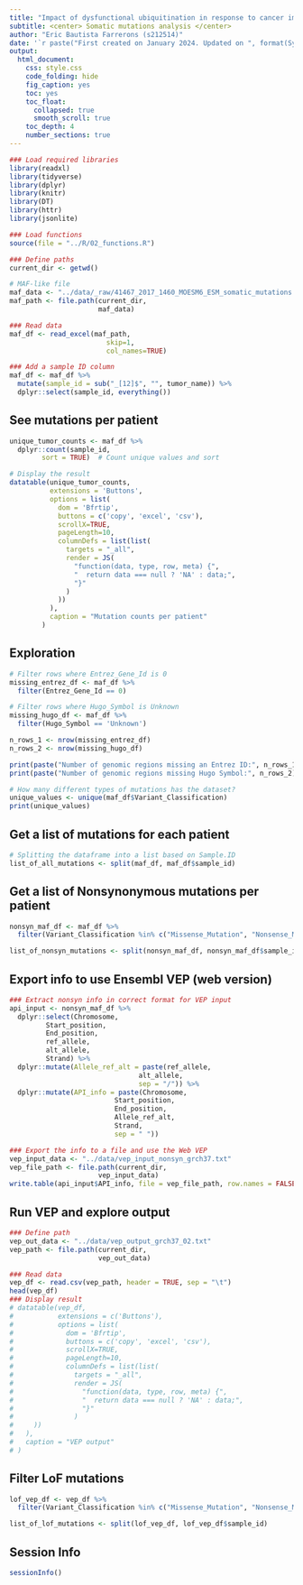 ```yaml
---
title: "Impact of dysfunctional ubiquitination in response to cancer immunotherapy"
subtitle: <center> Somatic mutations analysis </center>
author: "Eric Bautista Farrerons (s212514)"
date: '`r paste("First created on January 2024. Updated on ", format(Sys.Date(), "%d %B %Y"))`'
output:
  html_document:
    css: style.css
    code_folding: hide
    fig_caption: yes
    toc: yes
    toc_float:
      collapsed: true
      smooth_scroll: true
    toc_depth: 4
    number_sections: true
---
```


```r
### Load required libraries
library(readxl)
library(tidyverse)
library(dplyr)
library(knitr)
library(DT)
library(httr)
library(jsonlite)

### Load functions
source(file = "../R/02_functions.R")

### Define paths
current_dir <- getwd()

# MAF-like file
maf_data <- "../data/_raw/41467_2017_1460_MOESM6_ESM_somatic_mutations.xlsx"
maf_path <- file.path(current_dir, 
                      maf_data)

### Read data
maf_df <- read_excel(maf_path,
                        skip=1,
                        col_names=TRUE)

### Add a sample ID column
maf_df <- maf_df %>%
  mutate(sample_id = sub("_[12]$", "", tumor_name)) %>% 
  dplyr::select(sample_id, everything())
```

## See mutations per patient

```r
unique_tumor_counts <- maf_df %>%
  dplyr::count(sample_id, 
        sort = TRUE)  # Count unique values and sort

# Display the result
datatable(unique_tumor_counts, 
          extensions = 'Buttons', 
          options = list(
            dom = 'Bfrtip',
            buttons = c('copy', 'excel', 'csv'),
            scrollX=TRUE,
            pageLength=10,
            columnDefs = list(list(
              targets = "_all",
              render = JS(
                "function(data, type, row, meta) {",
                "  return data === null ? 'NA' : data;",
                "}"
              )
            ))
          ),
          caption = "Mutation counts per patient"
        )
```

## Exploration

```r
# Filter rows where Entrez_Gene_Id is 0
missing_entrez_df <- maf_df %>%
  filter(Entrez_Gene_Id == 0)

# Filter rows where Hugo_Symbol is Unknown
missing_hugo_df <- maf_df %>%
  filter(Hugo_Symbol == 'Unknown')

n_rows_1 <- nrow(missing_entrez_df)
n_rows_2 <- nrow(missing_hugo_df)

print(paste("Number of genomic regions missing an Entrez ID:", n_rows_1))
print(paste("Number of genomic regions missing Hugo Symbol:", n_rows_2))

# How many different types of mutations has the dataset?
unique_values <- unique(maf_df$Variant_Classification)
print(unique_values)
```

## Get a list of mutations for each patient

```r
# Splitting the dataframe into a list based on Sample.ID
list_of_all_mutations <- split(maf_df, maf_df$sample_id)
```

## Get a list of Nonsynonymous mutations per patient

```r
nonsyn_maf_df <- maf_df %>%
  filter(Variant_Classification %in% c("Missense_Mutation", "Nonsense_Mutation", "Nonstop_Mutation", "Splice_Site"))

list_of_nonsyn_mutations <- split(nonsyn_maf_df, nonsyn_maf_df$sample_id)
```

## Export info to use Ensembl VEP (web version)

```r
### Extract nonsyn info in correct format for VEP input
api_input <- nonsyn_maf_df %>% 
  dplyr::select(Chromosome,
         Start_position,
         End_position,
         ref_allele,
         alt_allele,
         Strand) %>% 
  dplyr::mutate(Allele_ref_alt = paste(ref_allele, 
                                alt_allele, 
                                sep = "/")) %>% 
  dplyr::mutate(API_info = paste(Chromosome,
                          Start_position,
                          End_position,
                          Allele_ref_alt,
                          Strand,
                          sep = " "))

### Export the info to a file and use the Web VEP
vep_input_data <- "../data/vep_input_nonsyn_grch37.txt"
vep_file_path <- file.path(current_dir, 
                      vep_input_data)
write.table(api_input$API_info, file = vep_file_path, row.names = FALSE, col.names = FALSE, quote = FALSE)
```

## Run VEP and explore output

```r
### Define path
vep_out_data <- "../data/vep_output_grch37_02.txt"
vep_path <- file.path(current_dir,
                      vep_out_data)

### Read data
vep_df <- read.csv(vep_path, header = TRUE, sep = "\t")
head(vep_df)
### Display result
# datatable(vep_df,
#           extensions = c('Buttons'),
#           options = list(
#             dom = 'Bfrtip',
#             buttons = c('copy', 'excel', 'csv'),
#             scrollX=TRUE,
#             pageLength=10,
#             columnDefs = list(list(
#               targets = "_all",
#               render = JS(
#                 "function(data, type, row, meta) {",
#                 "  return data === null ? 'NA' : data;",
#                 "}"
#               )
#     ))
#   ),
#   caption = "VEP output"
# )
```

## Filter LoF mutations

```r
lof_vep_df <- vep_df %>%
  filter(Variant_Classification %in% c("Missense_Mutation", "Nonsense_Mutation", "Nonstop_Mutation", "Splice_Site"))

list_of_lof_mutations <- split(lof_vep_df, lof_vep_df$sample_id)
```

## Session Info

```r
sessionInfo()
```
